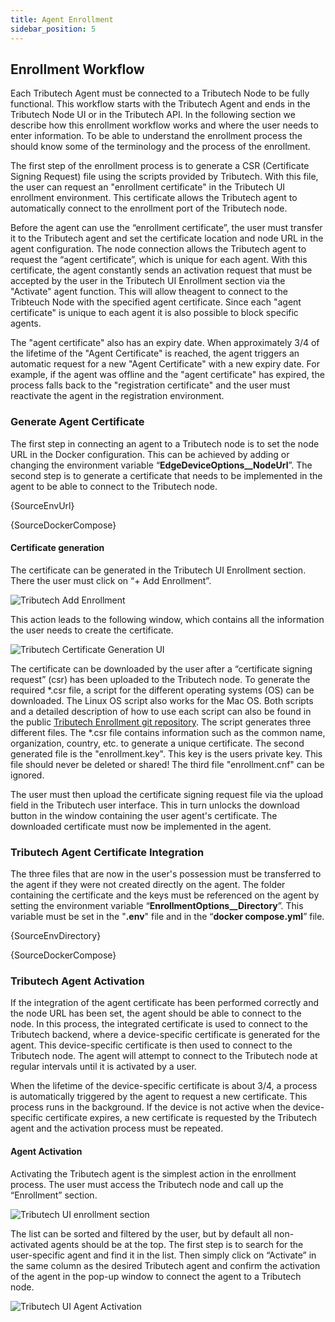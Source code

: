 ```yaml
---
title: Agent Enrollment
sidebar_position: 5
---
```



## Enrollment Workflow
Each Tributech Agent must be connected to a Tributech Node to be fully functional. This workflow starts with the Tributech Agent and ends in the Tributech Node UI or in the Tributech API. In the following section we describe how this enrollment workflow works and where the user needs to enter information.
To be able to understand the enrollment process the should know some of the terminology and the process of the enrollment.


The first step of the enrollment process is to generate a CSR (Certificate Signing Request) file using the scripts provided by Tributech. With this file, the user can request an "enrollment certificate" in the Tributech UI enrollment environment. This certificate allows the Tributech agent to automatically connect to the enrollment port of the Tributech node.


Before the agent can use the “enrollment certificate”, the user must transfer it to the Tributech agent and set the certificate location and node URL in the agent configuration. The node connection allows the Tributech agent to request the “agent certificate”, which is unique for each agent. With this certificate, the agent constantly sends an activation request that must be accepted by the user in the Tributech UI Enrollment section via the "Activate" agent function. This will allow theagent to connect to the Tribteuch Node with the specified agent certificate. Since each "agent certificate" is unique to each agent it is also possible to block specific agents.


The "agent certificate" also has an expiry date. When approximately 3/4 of the lifetime of the "Agent Certificate" is reached, the agent triggers an automatic request for a new "Agent Certificate" with a new expiry date. For example, if the agent was offline and the "agent certificate" has expired, the process falls back to the "registration certificate" and the user must reactivate the agent in the registration environment.

### Generate Agent Certificate
The first step in connecting an agent to a Tributech node is to set the node URL in the Docker configuration. This can be achieved by adding or changing the environment variable “**EdgeDeviceOptions__NodeUrl**”. The second step is to generate a certificate that needs to be implemented in the agent to be able to connect to the Tributech node.

<CodeBlock className="language-plain" title=".env section">{SourceEnvUrl}</CodeBlock>

<CodeBlock className="language-yml" title="docker-compose.yml section">{SourceDockerCompose}</CodeBlock>

#### Certificate generation
The certificate can be generated in the Tributech UI Enrollment section. There the user must click on “+ Add Enrollment”.

![Tributech Add Enrollment](./img/node-agent-management-add-enrollment.png)

This action leads to the following window, which contains all the information the user needs to create the certificate.

![Tributech Certificate Generation UI](./img/node-agent-management-certificate-generation.png)

The certificate can be downloaded by the user after a “certificate signing request” (csr) has been uploaded to the Tributech node. To generate the required *.csr file, a script for the different operating systems (OS) can be downloaded. The Linux OS script also works for the Mac OS. Both scripts and a detailed description of how to use each script can also be found in the public [Tributech Enrollment git repository](https://github.com/tributech-solutions/tributech-enrollment). The script generates three different files. The *.csr file contains information such as the common name, organization, country, etc. to generate a unique certificate. The second generated file is the "enrollment.key". This key is the users private key. This file should never be deleted or shared! The third file "enrollment.cnf" can be ignored.

The user must then upload the certificate signing request file via the upload field in the Tributech user interface. This in turn unlocks the download button in the window containing the user agent's certificate. The downloaded certificate must now be implemented in the agent.

### Tributech Agent Certificate Integration
The three files that are now in the user's possession must be transferred to the agent if they were not created directly on the agent. The folder containing the certificate and the keys must be referenced on the agent by setting the environment variable “**EnrollmentOptions__Directory**”. This variable must be set in the "**.env**" file and in the “**docker compose.yml**” file.

<CodeBlock className="language-plain" title=".env section">{SourceEnvDirectory}</CodeBlock>

<CodeBlock className="language-yml" title="docker-compose.yml section">{SourceDockerCompose}</CodeBlock>

### Tributech Agent Activation
If the integration of the agent certificate has been performed correctly and the node URL has been set, the agent should be able to connect to the node. In this process, the integrated certificate is used to connect to the Tributech backend, where a device-specific certificate is generated for the agent. This device-specific certificate is then used to connect to the Tributech node. The agent will attempt to connect to the Tributech node at regular intervals until it is activated by a user.

When the lifetime of the device-specific certificate is about 3/4, a process is automatically triggered by the agent to request a new certificate. This process runs in the background. If the device is not active when the device-specific certificate expires, a new certificate is requested by the Tributech agent and the activation process must be repeated.

#### Agent Activation
Activating the Tributech agent is the simplest action in the enrollment process. The user must access the Tributech node and call up the “Enrollment” section.

![Tributech UI enrollment section](./img/node-agent-management-enrollment-ui.png)

The list can be sorted and filtered by the user, but by default all non-activated agents should be at the top. The first step is to search for the user-specific agent and find it in the list. Then simply click on “Activate” in the same column as the desired Tributech agent and confirm the activation of the agent in the pop-up window to connect the agent to a Tributech node.

![Tributech UI Agent Activation](./img/node-agent-management-agent-activation.png)


